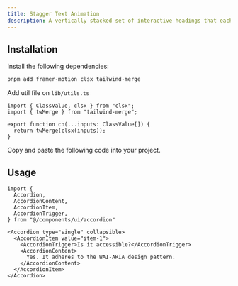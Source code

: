 ```yaml
---
title: Stagger Text Animation
description: A vertically stacked set of interactive headings that each reveal a section of content.
---
```


<ComponentPreview
  name="text-stagger-demo"
  className="[&_.preview>[data-orientation=vertical]]:sm:max-w-[70%]"
/>

## Installation






<Steps>

<Step>Install the following dependencies:</Step>

```bash
pnpm add framer-motion clsx tailwind-merge
```

<Step>Add util file on `lib/utils.ts`</Step>

```tsx
import { ClassValue, clsx } from "clsx";
import { twMerge } from "tailwind-merge";

export function cn(...inputs: ClassValue[]) {
  return twMerge(clsx(inputs));
}
```

<Step>Copy and paste the following code into your project.</Step>

<ComponentSource name="text-stagger" />

</Steps>

## Usage

```tsx
import {
  Accordion,
  AccordionContent,
  AccordionItem,
  AccordionTrigger,
} from "@/components/ui/accordion"
```

```tsx
<Accordion type="single" collapsible>
  <AccordionItem value="item-1">
    <AccordionTrigger>Is it accessible?</AccordionTrigger>
    <AccordionContent>
      Yes. It adheres to the WAI-ARIA design pattern.
    </AccordionContent>
  </AccordionItem>
</Accordion>
```
